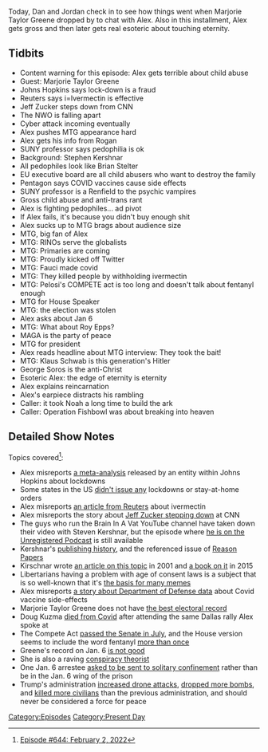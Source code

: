 {{DEFAULTSORT:
    #_EPISODE_0644:February 2, 2022
}}{{Episode
    | title           = February 2, 2022
    | caption         = Listen to this episode on [https://knowledgefight.libsyn.com/644-february-2-2022 Libsyn] [https://open.spotify.com/episode/0Ya3TjpZxqBgx4GDUVkJ8w Spotify]
    | episodeNumber   = 644
    | length          = 02:26:08
    | airDate         = February 4, 2022
    | coverageDate    = February 2, 2022
    | episodeType     = [[:Category:Present Day|Present Day]]
    | appearance      = [[Marjorie Taylor Greene]], [[Jeff Zucker]], [[Joe Rogan]], [[Stephen Kersnar]], [[Brian Stelter]], [[Anthony Fauci]], [[Nancy Pelosi]], [[Roy Epps]], [[Klaus Schwab]], [[George Soros]]
    | oocDrop         = Play this song to foxes, eagles, and parrots
    | previousEpisode = [[643: January 28, 2022]]
    | nextEpisode     = [[645: November 4, 2014]]
}}

{{Stub}}

Today, Dan and Jordan check in to see how things went when Marjorie Taylor Greene dropped by to chat with Alex.  Also in this installment, Alex gets gross and then later gets real esoteric about touching eternity.

==Tidbits==

*Content warning for this episode: Alex gets terrible about child abuse
*Guest: Marjorie Taylor Greene
*Johns Hopkins says lock-down is a fraud
*Reuters says i=Ivermectin is effective
*Jeff Zucker steps down from CNN
*The NWO is falling apart
*Cyber attack incoming eventually
*Alex pushes MTG appearance hard
*Alex gets his info from Rogan
*SUNY professor says pedophilia is ok
*Background: Stephen Kershnar
*All pedophiles look like Brian Stelter
*EU executive board are all child abusers who want to destroy the family
*Pentagon says COVID vaccines cause side effects
*SUNY professor is a Renfield to the psychic vampires
*Gross child abuse and anti-trans rant
*Alex is fighting pedophiles... ad pivot
*If Alex fails, it's because you didn't buy enough shit
*Alex sucks up to MTG brags about audience size
*MTG, big fan of Alex
*MTG: RINOs serve the globalists
*MTG: Primaries are coming
*MTG: Proudly kicked off Twitter
*MTG: Fauci made covid
*MTG: They killed people by withholding ivermectin
*MTG: Pelosi's COMPETE act is too long and doesn't talk about fentanyl enough
*MTG for House Speaker
*MTG: the election was stolen
*Alex asks about Jan 6
*MTG: What about Roy Epps?
*MAGA is the party of peace
*MTG for president
*Alex reads headline about MTG interview: They took the bait!
*MTG: Klaus Schwab is this generation's Hitler
*George Soros is the anti-Christ
*Esoteric Alex: the edge of eternity is eternity
*Alex explains reincarnation
*Alex's earpiece distracts his rambling
*Caller: it took Noah a long time to build the ark
*Caller: Operation Fishbowl was about breaking into heaven

==Detailed Show Notes==

Topics covered<ref>[https://knowledgefight.com/research/2022/2/3/episode-644-february-2-2022 Episode #644: February 2, 2022]</ref>:

*Alex misreports [https://sites.krieger.jhu.edu/iae/files/2022/01/A-Literature-Review-and-Meta-Analysis-of-the-Effects-of-Lockdowns-on-COVID-19-Mortality.pdf a meta-analysis] released by an entity within Johns Hopkins about lockdowns
*Some states in the US [https://ballotpedia.org/States_that_issued_lockdown_and_stay-at-home_orders_in_response_to_the_coronavirus_(COVID-19)_pandemic,_2020 didn't issue any] lockdowns or stay-at-home orders
*Alex misreports [https://www.reuters.com/business/healthcare-pharmaceuticals/japans-kowa-says-ivermectin-effective-against-omicron-phase-iii-trial-2022-01-31/ an article from Reuters] about ivermectin
*Alex misreports the story about [https://www.washingtonpost.com/media/2022/02/02/cnn-president-jeff-zucker-announces-resignation-over-undisclosed-relationship-with-colleague/ Jeff Zucker stepping down] at CNN
*The guys who run the Brain In A Vat YouTube channel have taken down their video with Steven Kershnar, but the episode where [https://www.audible.com/pd/Unregistered-142-Stephen-Kershnar-Podcast/B08PK21JLF he is on the Unregistered Podcast] is still available
*Kershnar's [https://philpeople.org/profiles/15070/publication_attributions?page=2 publishing history], and the referenced issue of [https://reasonpapers.com/pdf/33/rp_33.pdf Reason Papers]
*Kirschnar wrote [https://philpapers.org/rec/KERTMS an article on this topic] in 2001 and [https://philpapers.org/rec/KERPAA-7 a book on it] in 2015
*Libertarians having a problem with age of consent laws is a subject that is so well-known that it's [https://knowyourmeme.com/photos/1901690-political-compass the basis for many memes]
*Alex misreports [https://leadstories.com/hoax-alert/2022/02/fact-check-dod-whistleblowers-mind-blowing-covid-vaccine-injury-numbers-were-not-based-on-accurate-data.html a story about Department of Defense data] about Covid vaccine side-effects
*Marjorie Taylor Greene does not have [https://ballotpedia.org/Marjorie_Taylor_Greene the best electoral record]
*Doug Kuzma [https://www.msn.com/en-us/news/us/conspiracy-theorist-doug-kuzma-dies-from-covid/ar-AASvuiQ died from Covid] after attending the same Dallas rally Alex spoke at
*The Compete Act [https://www.congress.gov/bill/117th-congress/senate-bill/1260 passed the Senate in July], and the House version seems to include the word fentanyl [https://rules.house.gov/sites/democrats.rules.house.gov/files/BILLS-117HR4521RH-RCP117-31.pdf more than once]
*Greene's record on Jan. 6 [https://www.cnn.com/2021/03/24/politics/kfile-marjorie-taylor-greene-ally-us-capitol/index.html is not good]
*She is also a raving [https://www.vox.com/22254103/marjorie-taylor-greene-david-hogg-obama-hillary-facebook-posts conspiracy theorist]
*One Jan. 6 arrestee [https://www.businessinsider.com/capitol-riot-defendant-request-solitary-confinement-avoid-jan6-jail-wing-2021-10 asked to be sent to solitary confinement] rather than be in the Jan. 6 wing of the prison
*Trump's administration [https://www.bbc.com/news/world-us-canada-47480207 increased drone attacks], [https://foreignpolicy.com/2017/08/09/donald-trump-is-dropping-bombs-at-unprecedented-levels/ dropped more bombs], and [https://www.newsweek.com/trump-has-already-killed-more-civilians-obama-us-fight-against-isis-653564 killed more civilians] than the previous administration, and should never be considered a force for peace

[[Category:Episodes]]
[[Category:Present Day]]
